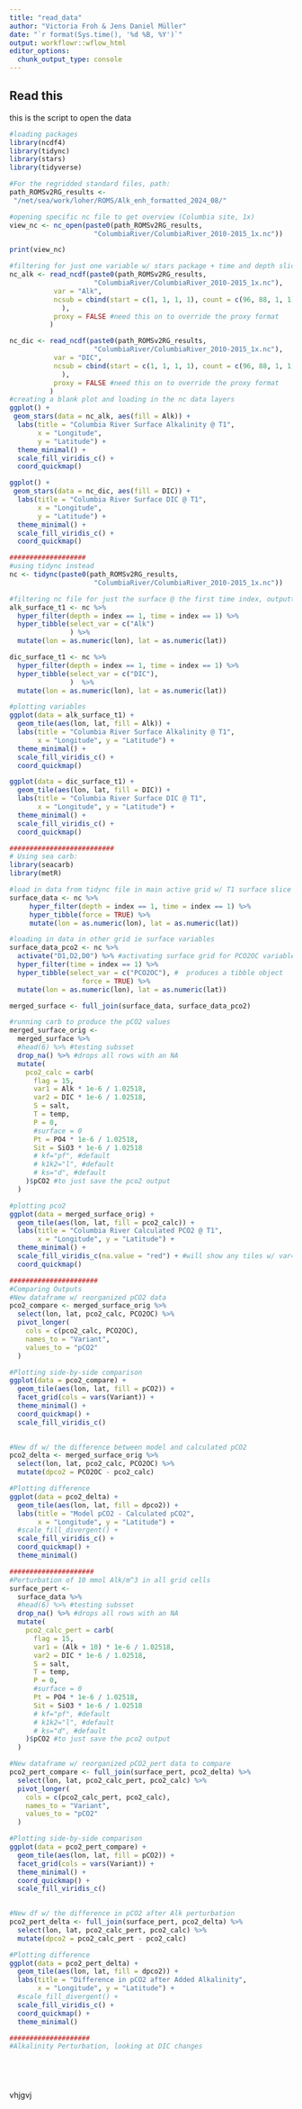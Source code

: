 ```yaml
---
title: "read_data"
author: "Victoria Froh & Jens Daniel Müller"
date: "`r format(Sys.time(), '%d %B, %Y')`"
output: workflowr::wflow_html
editor_options:
  chunk_output_type: console
---
```


## Read this
this is the script to open the data
```r

#loading packages
library(ncdf4)
library(tidync)
library(stars)
library(tidyverse)

#For the regridded standard files, path:
path_ROMSv2RG_results <- 
 "/net/sea/work/loher/ROMS/Alk_enh_formatted_2024_08/"

#opening specific nc file to get overview (Columbia site, 1x)
view_nc <- nc_open(paste0(path_ROMSv2RG_results,
                     "ColumbiaRiver/ColumbiaRiver_2010-2015_1x.nc"))

print(view_nc)

#filtering for just one variable w/ stars package + time and depth slice
nc_alk <- read_ncdf(paste0(path_ROMSv2RG_results,
                     "ColumbiaRiver/ColumbiaRiver_2010-2015_1x.nc"),
           var = "Alk",
           ncsub = cbind(start = c(1, 1, 1, 1), count = c(96, 88, 1, 1)
             ),
           proxy = FALSE #need this on to override the proxy format
          )

nc_dic <- read_ncdf(paste0(path_ROMSv2RG_results,
                     "ColumbiaRiver/ColumbiaRiver_2010-2015_1x.nc"),
           var = "DIC",
           ncsub = cbind(start = c(1, 1, 1, 1), count = c(96, 88, 1, 1)
             ),
           proxy = FALSE #need this on to override the proxy format
          )
#creating a blank plot and loading in the nc data layers 
ggplot() +
 geom_stars(data = nc_alk, aes(fill = Alk)) +
  labs(title = "Columbia River Surface Alkalinity @ T1",
       x = "Longitude",
       y = "Latitude") +
  theme_minimal() + 
  scale_fill_viridis_c() +
  coord_quickmap()

ggplot() +
 geom_stars(data = nc_dic, aes(fill = DIC)) +
  labs(title = "Columbia River Surface DIC @ T1",
       x = "Longitude",
       y = "Latitude") +
  theme_minimal() + 
  scale_fill_viridis_c() +
  coord_quickmap()

###################
#using tidync instead
nc <- tidync(paste0(path_ROMSv2RG_results,
                     "ColumbiaRiver/ColumbiaRiver_2010-2015_1x.nc"))

#filtering nc file for just the surface @ the first time index, outputting tbl_df
alk_surface_t1 <- nc %>%
  hyper_filter(depth = index == 1, time = index == 1) %>% 
  hyper_tibble(select_var = c("Alk") 
               ) %>% 
  mutate(lon = as.numeric(lon), lat = as.numeric(lat))

dic_surface_t1 <- nc %>%
  hyper_filter(depth = index == 1, time = index == 1) %>% 
  hyper_tibble(select_var = c("DIC"), 
               )  %>% 
  mutate(lon = as.numeric(lon), lat = as.numeric(lat))

#plotting variables
ggplot(data = alk_surface_t1) + 
  geom_tile(aes(lon, lat, fill = Alk)) +
  labs(title = "Columbia River Surface Alkalinity @ T1", 
       x = "Longitude", y = "Latitude") + 
  theme_minimal() +
  scale_fill_viridis_c() +
  coord_quickmap()

ggplot(data = dic_surface_t1) + 
  geom_tile(aes(lon, lat, fill = DIC)) +
  labs(title = "Columbia River Surface DIC @ T1", 
       x = "Longitude", y = "Latitude") + 
  theme_minimal() +
  scale_fill_viridis_c() +
  coord_quickmap()

##########################
# Using sea carb:
library(seacarb)
library(metR)

#load in data from tidync file in main active grid w/ T1 surface slice
surface_data <- nc %>%
     hyper_filter(depth = index == 1, time = index == 1) %>% 
     hyper_tibble(force = TRUE) %>% 
     mutate(lon = as.numeric(lon), lat = as.numeric(lat))

#loading in data in other grid ie surface variables
surface_data_pco2 <- nc %>%
  activate("D1,D2,D0") %>% #activating surface grid for PCO2OC variable
  hyper_filter(time = index == 1) %>% 
  hyper_tibble(select_var = c("PCO2OC"), #  produces a tibble object
                  force = TRUE) %>% 
  mutate(lon = as.numeric(lon), lat = as.numeric(lat))

merged_surface <- full_join(surface_data, surface_data_pco2)

#running carb to produce the pCO2 values
merged_surface_orig <-
  merged_surface %>%
  #head(6) %>% #testing subsset
  drop_na() %>% #drops all rows with an NA
  mutate(
    pco2_calc = carb(
      flag = 15,
      var1 = Alk * 1e-6 / 1.02518,
      var2 = DIC * 1e-6 / 1.02518,
      S = salt,
      T = temp,
      P = 0,
      #surface = 0
      Pt = PO4 * 1e-6 / 1.02518,
      Sit = SiO3 * 1e-6 / 1.02518
      # kf="pf", #default
      # k1k2="l", #default
      # ks="d", #default
    )$pCO2 #to just save the pco2 output
  )

#plotting pco2
ggplot(data = merged_surface_orig) + 
  geom_tile(aes(lon, lat, fill = pco2_calc)) +
  labs(title = "Columbia River Calculated PCO2 @ T1", 
       x = "Longitude", y = "Latitude") + 
  theme_minimal() +
  scale_fill_viridis_c(na.value = "red") + #will show any tiles w/ var=NA
  coord_quickmap()

######################
#Comparing Outputs
#New dataframe w/ reorganized pCO2 data
pco2_compare <- merged_surface_orig %>% 
  select(lon, lat, pco2_calc, PCO2OC) %>% 
  pivot_longer(
    cols = c(pco2_calc, PCO2OC),
    names_to = "Variant",
    values_to = "pCO2"
  )

#Plotting side-by-side comparison  
ggplot(data = pco2_compare) + 
  geom_tile(aes(lon, lat, fill = pCO2)) +
  facet_grid(cols = vars(Variant)) + 
  theme_minimal() + 
  coord_quickmap() + 
  scale_fill_viridis_c()
  

#New df w/ the difference between model and calculated pCO2
pco2_delta <- merged_surface_orig %>% 
  select(lon, lat, pco2_calc, PCO2OC) %>% 
  mutate(dpco2 = PCO2OC - pco2_calc)

#Plotting difference
ggplot(data = pco2_delta) +
  geom_tile(aes(lon, lat, fill = dpco2)) + 
  labs(title = "Model pCO2 - Calculated pCO2", 
       x = "Longitude", y = "Latitude") +
  #scale_fill_divergent() + 
  scale_fill_viridis_c() +
  coord_quickmap() + 
  theme_minimal()

#####################
#Perturbation of 10 mmol Alk/m^3 in all grid cells
surface_pert <- 
  surface_data %>%
  #head(6) %>% #testing subsset
  drop_na() %>% #drops all rows with an NA
  mutate(
    pco2_calc_pert = carb(
      flag = 15,
      var1 = (Alk + 10) * 1e-6 / 1.02518,
      var2 = DIC * 1e-6 / 1.02518,
      S = salt,
      T = temp,
      P = 0,
      #surface = 0
      Pt = PO4 * 1e-6 / 1.02518,
      Sit = SiO3 * 1e-6 / 1.02518
      # kf="pf", #default
      # k1k2="l", #default
      # ks="d", #default
    )$pCO2 #to just save the pco2 output
  )

#New dataframe w/ reorganized pCO2_pert data to compare
pco2_pert_compare <- full_join(surface_pert, pco2_delta) %>% 
  select(lon, lat, pco2_calc_pert, pco2_calc) %>% 
  pivot_longer(
    cols = c(pco2_calc_pert, pco2_calc),
    names_to = "Variant",
    values_to = "pCO2"
  )

#Plotting side-by-side comparison  
ggplot(data = pco2_pert_compare) + 
  geom_tile(aes(lon, lat, fill = pCO2)) +
  facet_grid(cols = vars(Variant)) + 
  theme_minimal() + 
  coord_quickmap() + 
  scale_fill_viridis_c()
  

#New df w/ the difference in pCO2 after Alk perturbation
pco2_pert_delta <- full_join(surface_pert, pco2_delta) %>% 
  select(lon, lat, pco2_calc_pert, pco2_calc) %>% 
  mutate(dpco2 = pco2_calc_pert - pco2_calc)

#Plotting difference
ggplot(data = pco2_pert_delta) +
  geom_tile(aes(lon, lat, fill = dpco2)) + 
  labs(title = "Difference in pCO2 after Added Alkalinity", 
       x = "Longitude", y = "Latitude") +
  #scale_fill_divergent() + 
  scale_fill_viridis_c() +
  coord_quickmap() + 
  theme_minimal()

####################
#Alkalinity Perturbation, looking at DIC changes






```

vhjgvj


```r

```

